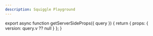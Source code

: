 ```yaml
---
description: Squiggle Playground
---
```



<div style={{marginTop: 1 }}>
  <PlaygroundPage version={props.version} />
</div>

export async function getServerSideProps({ query }) {
  return { props: { version: query.v ?? null } };
}
